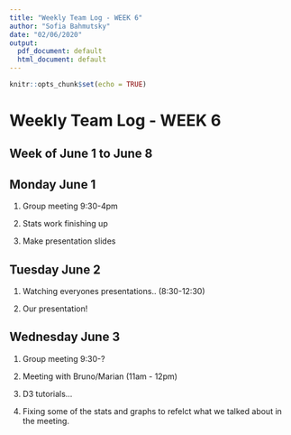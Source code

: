 ```yaml
---
title: "Weekly Team Log - WEEK 6"
author: "Sofia Bahmutsky"
date: "02/06/2020"
output:
  pdf_document: default
  html_document: default
---
```


```r
knitr::opts_chunk$set(echo = TRUE)
```
# Weekly Team Log - WEEK 6

## Week of June 1 to June 8

## Monday June 1

1. Group meeting 9:30-4pm

2. Stats work finishing up

3. Make presentation slides


## Tuesday June 2

1. Watching everyones presentations.. (8:30-12:30)

2. Our presentation!


## Wednesday June 3

1. Group meeting 9:30-?

2. Meeting with Bruno/Marian (11am - 12pm)

3. D3 tutorials...

4. Fixing some of the stats and graphs to refelct what we talked about in the meeting.
